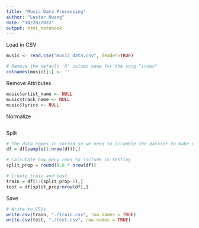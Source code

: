 ```yaml
---
title: "Music Data Processing"
author: "Lester Huang"
date: "10/28/2022"
output: html_notebook
---
```


Load in CSV
```r
music <- read.csv("music_data.csv", header=TRUE)

# Remove the default 'X' column name for the song "index"
colnames(music)[1] <- ''
```

Remove Attributes
```r
music$artist_name <- NULL
music$track_name <- NULL
music$lyrics <- NULL
```

Normalize
```r
```

Split
```r
# The data comes in sorted so we need to scramble the dataset to make effective and balanced splits
df = df[sample(1:nrow(df)),]

# Calculate how many rows to include in testing
split_prop = round(0.8 * nrow(df))

# Create train and test
train = df[1:(split_prop-1),]
test = df[split_prop:nrow(df),]
```

Save
```r
# Write to CSVs
write.csv(train, "./train.csv", row.names = TRUE)
write.csv(test, "./test.csv", row.names = TRUE)
```

